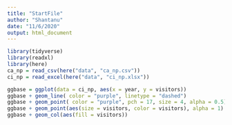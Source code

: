 ```yaml
---
title: "StartFile"
author: "Shantanu"
date: "11/6/2020"
output: html_document
---
```

```r
library(tidyverse)
library(readxl)
library(here)
ca_np = read_csv(here("data", "ca_np.csv"))
ci_np = read_excel(here("data", "ci_np.xlsx"))
```

```r
ggbase = ggplot(data = ci_np, aes(x = year, y = visitors))
ggbase + geom_line( color = "purple", linetype = "dashed")
ggbase + geom_point( color = "purple", pch = 17, size = 4, alpha = 0.5)
ggbase + geom_point(aes(size = visitors, color = visitors), alpha = 1)
ggbase + geom_col(aes(fill = visitors))
```